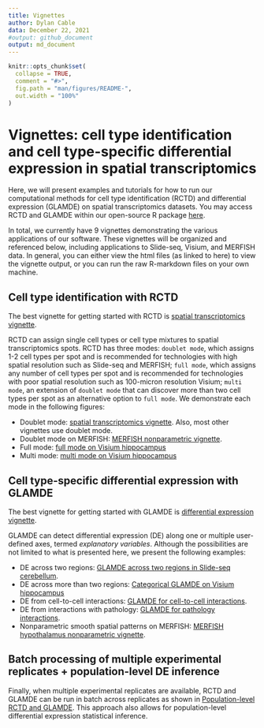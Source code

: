 ```yaml
---
title: Vignettes
author: Dylan Cable
data: December 22, 2021
#output: github_document
output: md_document
---
```


<!-- README.md is generated from README.Rmd. Please edit that file -->

```r
knitr::opts_chunk$set(
  collapse = TRUE,
  comment = "#>",
  fig.path = "man/figures/README-",
  out.width = "100%"
)
```

# Vignettes: cell type identification and cell type-specific differential expression in spatial transcriptomics

<!-- badges: start -->
<!-- badges: end -->

Here, we will present examples and tutorials for how to run our computational methods for cell type identification (RCTD) and differential expression (GLAMDE) on spatial transcriptomics datasets. You may access RCTD and GLAMDE within our open-source R package [here](https://github.com/dmcable/spacexr). 

In total, we currently have 9 vignettes demonstrating the various applications of our software. These vignettes will be organized and referenced below, including applications to Slide-seq, Visium, and MERFISH data. In general, you can either view the html files (as linked to here) to view the vignette output, or you can run the raw R-markdown files on your own machine.

## Cell type identification with RCTD

The best vignette for getting started with RCTD is [spatial transcriptomics vignette](https://raw.githack.com/dmcable/spacexr/master/vignettes/spatial-transcriptomics.html).

RCTD can assign single cell types or cell type mixtures to spatial transcriptomics spots. RCTD has three modes: `doublet mode`, which assigns 1-2 cell types per spot and is recommended for technologies with high spatial resolution such as Slide-seq and MERFISH; `full mode`, which assigns any number of cell types per spot and is recommended for technologies with poor spatial resolution such as 100-micron resolution Visium; `multi mode`, an extension of `doublet mode` that can discover more than two cell types per spot as an alternative option to `full mode`. We demonstrate each mode in the following figures:

* Doublet mode: [spatial transcriptomics vignette](https://raw.githack.com/dmcable/spacexr/master/vignettes/spatial-transcriptomics.html). Also, most other vignettes use doublet mode.
* Doublet mode on MERFISH: [MERFISH nonparametric vignette](https://raw.githack.com/dmcable/spacexr/master/vignettes/merfish_nonparametric.html). 
* Full mode: [full mode on Visium hippocampus](https://raw.githack.com/dmcable/spacexr/master/vignettes/visium_full_regions.html) 
* Multi mode: [multi mode on Visium hippocampus](https://raw.githack.com/dmcable/spacexr/master/vignettes/visium_multi.html) 

## Cell type-specific differential expression with GLAMDE

The best vignette for getting started with GLAMDE is [differential expression vignette](https://raw.githack.com/dmcable/spacexr/master/vignettes/differential-expression.html).

GLAMDE can detect differential expression (DE) along one or multiple user-defined axes, termed *explanatory variables*. Although the possibilities are not limited to what is presented here, we present the following examples:

* DE across two regions: [GLAMDE across two regions in Slide-seq cerebellum](https://raw.githack.com/dmcable/spacexr/master/vignettes/GLAMDE_two_regions.html).
* DE across more than two regions: [Categorical GLAMDE on Visium hippocampus](https://raw.githack.com/dmcable/spacexr/master/vignettes/visium_full_regions.html) 
* DE from cell-to-cell interactions: [GLAMDE for cell-to-cell interactions](https://raw.githack.com/dmcable/spacexr/master/vignettes/GLAMDE_celltocell_interactions.html).
* DE from interactions with pathology: [GLAMDE for pathology interactions](https://raw.githack.com/dmcable/spacexr/master/vignettes/GLAMDE_pathology_interactions.html).
* Nonparametric smooth spatial patterns on MERFISH: [MERFISH hypothalamus nonparametric vignette](https://raw.githack.com/dmcable/spacexr/master/vignettes/merfish_nonparametric.html). 

## Batch processing of multiple experimental replicates + population-level DE inference

Finally, when multiple experimental replicates are available, RCTD and GLAMDE can be run in batch across replicates as shown in [Population-level RCTD and GLAMDE](https://raw.githack.com/dmcable/spacexr/master/vignettes/replicates.html). This approach also allows for population-level differential expression statistical inference.
